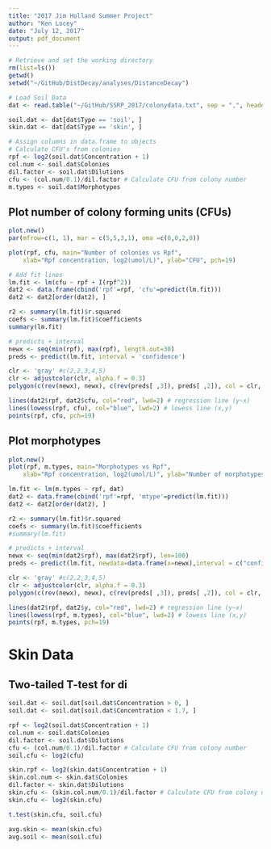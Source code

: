 ```yaml
---
title: "2017 Jim Holland Summer Project"
author: "Ken Locey"
date: "July 12, 2017"
output: pdf_document
---
```


```r
# Retrieve and set the working directory
rm(list=ls())
getwd()
setwd("~/GitHub/DistDecay/analyses/DistanceDecay")

# Load Soil Data
dat <- read.table("~/GitHub/SSRP_2017/colonydata.txt", sep = ",", header = TRUE)

soil.dat <- dat[dat$Type == 'soil', ]
skin.dat <- dat[dat$Type == 'skin', ]
```


```r
# Assign columns in data.frame to objects
# Calculate CFU's from colonies
rpf <- log2(soil.dat$Concentration + 1)
col.num <- soil.dat$Colonies
dil.factor <- soil.dat$Dilutions
cfu <- (col.num/0.1)/dil.factor # Calculate CFU from colony number
m.types <- soil.dat$Morphotypes
```


## Plot number of colony forming units (CFUs) 
```r
plot.new()
par(mfrow=c(1, 1), mar = c(5,5,3,1), oma =c(0,0,2,0))

plot(rpf, cfu, main="Number of colonies vs Rpf", 
  	xlab="Rpf concentration, log2(umol/L)", ylab="CFU", pch=19)

# Add fit lines
lm.fit <- lm(cfu ~ rpf + I(rpf^2))
dat2 <- data.frame(cbind('rpf'=rpf, 'cfu'=predict(lm.fit)))
dat2 <- dat2[order(dat2), ]

r2 <- summary(lm.fit)$r.squared
coefs <- summary(lm.fit)$coefficients
summary(lm.fit)

# predicts + interval
newx <- seq(min(rpf), max(rpf), length.out=30)
preds <- predict(lm.fit, interval = 'confidence')

clr <- 'gray' #c(2,2,3,4,5) 
clr <- adjustcolor(clr, alpha.f = 0.3) 
polygon(c(rev(newx), newx), c(rev(preds[ ,3]), preds[ ,2]), col = clr, border = NA)

lines(dat2$rpf, dat2$cfu, col="red", lwd=2) # regression line (y~x) 
lines(lowess(rpf, cfu), col="blue", lwd=2) # lowess line (x,y)
points(rpf, cfu, pch=19)
```


## Plot morphotypes 
```r
plot.new()
plot(rpf, m.types, main="Morphotypes vs Rpf", 
  	xlab="Rpf concentration, log2(umol/L)", ylab="Number of morphotypes", pch=19)

lm.fit <- lm(m.types ~ rpf, dat)
dat2 <- data.frame(cbind('rpf'=rpf, 'mtype'=predict(lm.fit)))
dat2 <- dat2[order(dat2), ]  

r2 <- summary(lm.fit)$r.squared
coefs <- summary(lm.fit)$coefficients
#summary(lm.fit)

# predicts + interval
newx <- seq(min(dat2$rpf), max(dat2$rpf), len=100)
preds <- predict(lm.fit, newdata=data.frame(x=newx),interval = c("confidence"), level = 0.95, type="response") 

clr <- 'gray' #c(2,2,3,4,5) 
clr <- adjustcolor(clr, alpha.f = 0.3) 
polygon(c(rev(newx), newx), c(rev(preds[ ,3]), preds[ ,2]), col = clr, border = NA)

lines(dat2$rpf, dat2$y, col="red", lwd=2) # regression line (y~x) 
lines(lowess(rpf, m.types), col="blue", lwd=2) # lowess line (x,y)
points(rpf, m.types, pch=19)
```

# Skin Data
## Two-tailed T-test for di
```r
soil.dat <- soil.dat[soil.dat$Concentration > 0, ]
soil.dat <- soil.dat[soil.dat$Concentration < 1.7, ]

rpf <- log2(soil.dat$Concentration + 1)
col.num <- soil.dat$Colonies
dil.factor <- soil.dat$Dilutions
cfu <- (col.num/0.1)/dil.factor # Calculate CFU from colony number
soil.cfu <- log2(cfu)

skin.rpf <- log2(skin.dat$Concentration + 1)
skin.col.num <- skin.dat$Colonies
dil.factor <- skin.dat$Dilutions
skin.cfu <- (skin.col.num/0.1)/dil.factor # Calculate CFU from colony number
skin.cfu <- log2(skin.cfu)

t.test(skin.cfu, soil.cfu)

avg.skin <- mean(skin.cfu)
avg.soil <- mean(soil.cfu)
```